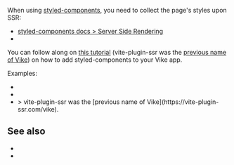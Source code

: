 
When using [styled-components](https://styled-components.com), you need to collect the page's styles upon SSR:
- <a href="https://styled-components.com/docs/advanced#server-side-rendering">styled-components docs &gt; Server Side Rendering</a>
- <Link href="/css-in-js" doNotInferSectionTitle />

You can follow along on <a href="https://www.alexrabin.com/blog/vite-ssr-styled-components">this tutorial</a> (vite-plugin-ssr was the [previous name of Vike](https://vite-plugin-ssr.com/vike)) on how to add styled-components to your Vike app.

Examples:
- <Example timestamp="2024.04" repo="lourot/vike-react-styled-components-grommet" />
- <Example timestamp="2024.04" repo="Pixelatex/vike-styled-ts" />
- <Example timestamp="2023.10" repo="alexrabin/vite-ssr-styled-components" />
  > vite-plugin-ssr was the [previous name of Vike](https://vite-plugin-ssr.com/vike).

## See also

- <Link href="/css-in-js" doNotInferSectionTitle />
- <Link href="/grommet" />
